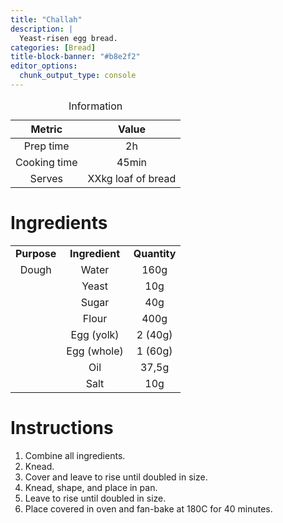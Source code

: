 ```yaml
---
title: "Challah"
description: |
  Yeast-risen egg bread.
categories: [Bread]
title-block-banner: "#b8e2f2"
editor_options: 
  chunk_output_type: console
---
```


|    Metric    |       Value        |
|:------------:|:------------------:|
|  Prep time   |         2h         |
| Cooking time |       45min        |
|    Serves    | XXkg loaf of bread |

: Information

# Ingredients

|             |                |              |
|:-----------:|:--------------:|:------------:|
| **Purpose** | **Ingredient** | **Quantity** |
|    Dough    |     Water      |     160g     |
|             |     Yeast      |     10g      |
|             |     Sugar      |     40g      |
|             |     Flour      |     400g     |
|             |   Egg (yolk)   |   2 (40g)    |
|             |  Egg (whole)   |   1 (60g)    |
|             |      Oil       |    37,5g     |
|             |      Salt      |     10g      |

# Instructions

1.  Combine all ingredients.
2.  Knead.
3.  Cover and leave to rise until doubled in size.
4.  Knead, shape, and place in pan.
5.  Leave to rise until doubled in size.
6.  Place covered in oven and fan-bake at 180C for 40 minutes.
